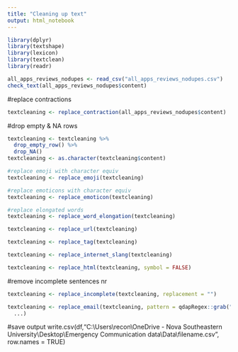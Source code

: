```yaml
---
title: "Cleaning up text"
output: html_notebook
---
```

```r
library(dplyr)
library(textshape)
library(lexicon)
library(textclean)
library(readr)
```

```r
all_apps_reviews_nodupes <- read_csv("all_apps_reviews_nodupes.csv")
check_text(all_apps_reviews_nodupes$content)
```

#replace contractions
```r
textcleaning <- replace_contraction(all_apps_reviews_nodupes$content)
```
#drop empty & NA rows
```r
textcleaning <- textcleaning %>% 
  drop_empty_row() %>% 
  drop_NA()
textcleaning <- as.character(textcleaning$content)
```
```r
#replace emoji with character equiv
textcleaning <- replace_emoji(textcleaning)
```
```r
#replace emoticons with character equiv
textcleaning <- replace_emoticon(textcleaning)
```
```r
#replace elongated words
textcleaning <- replace_word_elongation(textcleaning)
```
```r
textcleaning <- replace_url(textcleaning)
```
```r
textcleaning <- replace_tag(textcleaning)
```
```r
textcleaning <- replace_internet_slang(textcleaning)
```
```r
textcleaning <- replace_html(textcleaning, symbol = FALSE)
```
#remove incomplete sentences nr
```r
textcleaning <- replace_incomplete(textcleaning, replacement = "")
```

```r
textcleaning <- replace_email(textcleaning, pattern = qdapRegex::grab("rm_email"), replacement = "",
  ...)
```
#save output
write.csv(df,"C:\\Users\\recon\\OneDrive - Nova Southeastern University\\Desktop\\Emergency Communication data\\Data\\filename.csv", row.names = TRUE)
